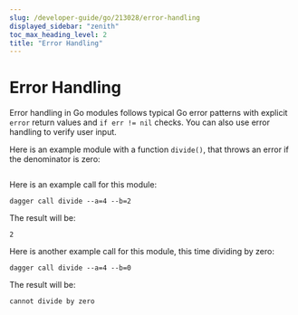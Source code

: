 ```yaml
---
slug: /developer-guide/go/213028/error-handling
displayed_sidebar: "zenith"
toc_max_heading_level: 2
title: "Error Handling"
---
```



# Error Handling

<PartialExperimentalDocs />

Error handling in Go modules follows typical Go error patterns with explicit `error` return values and `if err != nil` checks. You can also use error handling to verify user input.

Here is an example module with a function `divide()`, that throws an error if the denominator is zero:

```go file=./snippets/error-handling/main.go
```
Here is an example call for this module:

```shell
dagger call divide --a=4 --b=2
```

The result will be:

```shell
2
```

Here is another example call for this module, this time dividing by zero:

```shell
dagger call divide --a=4 --b=0
```

The result will be:

```shell
cannot divide by zero
```
